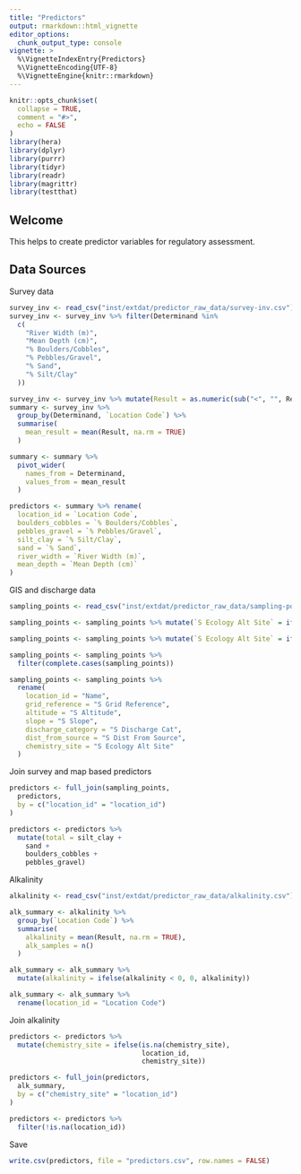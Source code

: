 ```yaml
---
title: "Predictors"
output: rmarkdown::html_vignette
editor_options: 
  chunk_output_type: console
vignette: >
  %\VignetteIndexEntry{Predictors}
  %\VignetteEncoding{UTF-8}  
  %\VignetteEngine{knitr::rmarkdown}
---
```


```r
knitr::opts_chunk$set(
  collapse = TRUE,
  comment = "#>",
  echo = FALSE
)
library(hera)
library(dplyr)
library(purrr)
library(tidyr)
library(readr)
library(magrittr)
library(testthat)
```

## Welcome

This helps to create predictor variables for regulatory assessment.

## Data Sources

Survey data

```r
survey_inv <- read_csv("inst/extdat/predictor_raw_data/survey-inv.csv")
survey_inv <- survey_inv %>% filter(Determinand %in%
  c(
    "River Width (m)",
    "Mean Depth (cm)",
    "% Boulders/Cobbles",
    "% Pebbles/Gravel",
    "% Sand",
    "% Silt/Clay"
  ))

survey_inv <- survey_inv %>% mutate(Result = as.numeric(sub("<", "", Result)))
summary <- survey_inv %>%
  group_by(Determinand, `Location Code`) %>%
  summarise(
    mean_result = mean(Result, na.rm = TRUE)
  )

summary <- summary %>%
  pivot_wider(
    names_from = Determinand,
    values_from = mean_result
  )

predictors <- summary %>% rename(
  location_id = `Location Code`,
  boulders_cobbles = `% Boulders/Cobbles`,
  pebbles_gravel = `% Pebbles/Gravel`,
  silt_clay = `% Silt/Clay`,
  sand = `% Sand`,
  river_width = `River Width (m)`,
  mean_depth = `Mean Depth (cm)`
)
```

GIS and discharge data

```r
sampling_points <- read_csv("inst/extdat/predictor_raw_data/sampling-points.csv")

sampling_points <- sampling_points %>% mutate(`S Ecology Alt Site` = ifelse(is.na(`S Ecology Alt Site`), Name, `S Ecology Alt Site`))

sampling_points <- sampling_points %>% mutate(`S Ecology Alt Site` = ifelse(`S Ecology Alt Site` == 0, Name, `S Ecology Alt Site`))

sampling_points <- sampling_points %>%
  filter(complete.cases(sampling_points))

sampling_points <- sampling_points %>%
  rename(
    location_id = "Name",
    grid_reference = "S Grid Reference",
    altitude = "S Altitude",
    slope = "S Slope",
    discharge_category = "S Discharge Cat",
    dist_from_source = "S Dist From Source",
    chemistry_site = "S Ecology Alt Site"
  )
```

Join survey and map based predictors

```r
predictors <- full_join(sampling_points,
  predictors,
  by = c("location_id" = "location_id")
)

predictors <- predictors %>%
  mutate(total = silt_clay +
    sand +
    boulders_cobbles +
    pebbles_gravel)
```

Alkalinity

```r
alkalinity <- read_csv("inst/extdat/predictor_raw_data/alkalinity.csv")

alk_summary <- alkalinity %>%
  group_by(`Location Code`) %>%
  summarise(
    alkalinity = mean(Result, na.rm = TRUE),
    alk_samples = n()
  )

alk_summary <- alk_summary %>%
  mutate(alkalinity = ifelse(alkalinity < 0, 0, alkalinity))

alk_summary <- alk_summary %>%
  rename(location_id = "Location Code")
```

Join alkalinity

```r
predictors <- predictors %>%
  mutate(chemistry_site = ifelse(is.na(chemistry_site),
                                 location_id,
                                 chemistry_site))

predictors <- full_join(predictors,
  alk_summary,
  by = c("chemistry_site" = "location_id")
)

predictors <- predictors %>%
  filter(!is.na(location_id))

```

Save

```r
write.csv(predictors, file = "predictors.csv", row.names = FALSE)
```

